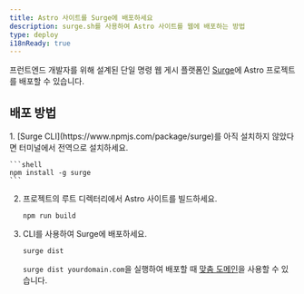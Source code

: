 ```yaml
---
title: Astro 사이트를 Surge에 배포하세요
description: surge.sh를 사용하여 Astro 사이트를 웹에 배포하는 방법
type: deploy
i18nReady: true
---
```


프런트엔드 개발자를 위해 설계된 단일 명령 웹 게시 플랫폼인 [Surge](https://surge.sh/)에 Astro 프로젝트를 배포할 수 있습니다.

## 배포 방법

<Steps>
1. [Surge CLI](https://www.npmjs.com/package/surge)를 아직 설치하지 않았다면 터미널에서 전역으로 설치하세요.

    ```shell
    npm install -g surge
    ```

2. 프로젝트의 루트 디렉터리에서 Astro 사이트를 빌드하세요.

    ```shell
    npm run build
    ```

3. CLI를 사용하여 Surge에 배포하세요.

    ```shell
    surge dist
    ```

    `surge dist yourdomain.com`을 실행하여 배포할 때 [맞춤 도메인](http://surge.sh/help/adding-a-custom-domain)을 사용할 수 있습니다.
</Steps>
